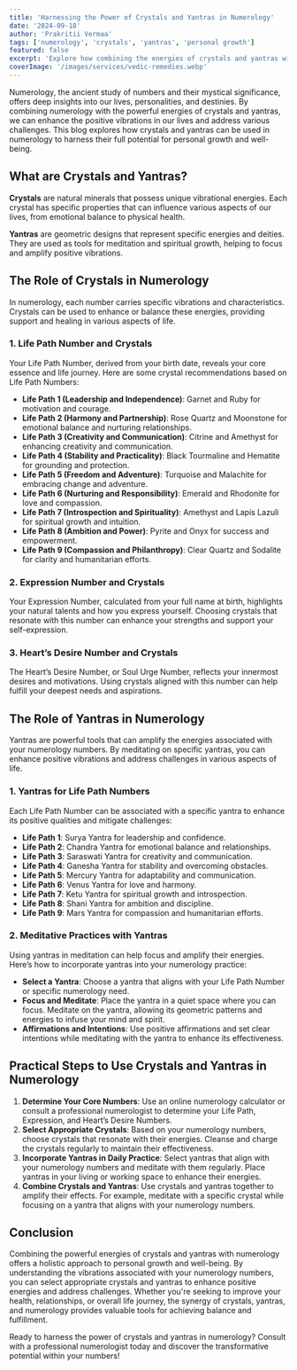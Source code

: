---
title: 'Harnessing the Power of Crystals and Yantras in Numerology'
date: '2024-09-18'
author: 'Prakritii Vermaa'
tags: ['numerology', 'crystals', 'yantras', 'personal growth']
featured: false
excerpt: 'Explore how combining the energies of crystals and yantras with numerology can enhance personal growth and well-being.'
coverImage: '/images/services/vedic-remedies.webp'
---

Numerology, the ancient study of numbers and their mystical significance, offers deep insights into our lives, personalities, and destinies. By combining numerology with the powerful energies of crystals and yantras, we can enhance the positive vibrations in our lives and address various challenges. This blog explores how crystals and yantras can be used in numerology to harness their full potential for personal growth and well-being.

## What are Crystals and Yantras?

**Crystals** are natural minerals that possess unique vibrational energies. Each crystal has specific properties that can influence various aspects of our lives, from emotional balance to physical health.

**Yantras** are geometric designs that represent specific energies and deities. They are used as tools for meditation and spiritual growth, helping to focus and amplify positive vibrations.

## The Role of Crystals in Numerology

In numerology, each number carries specific vibrations and characteristics. Crystals can be used to enhance or balance these energies, providing support and healing in various aspects of life.

### 1. Life Path Number and Crystals

Your Life Path Number, derived from your birth date, reveals your core essence and life journey. Here are some crystal recommendations based on Life Path Numbers:

- **Life Path 1 (Leadership and Independence)**: Garnet and Ruby for motivation and courage.
- **Life Path 2 (Harmony and Partnership)**: Rose Quartz and Moonstone for emotional balance and nurturing relationships.
- **Life Path 3 (Creativity and Communication)**: Citrine and Amethyst for enhancing creativity and communication.
- **Life Path 4 (Stability and Practicality)**: Black Tourmaline and Hematite for grounding and protection.
- **Life Path 5 (Freedom and Adventure)**: Turquoise and Malachite for embracing change and adventure.
- **Life Path 6 (Nurturing and Responsibility)**: Emerald and Rhodonite for love and compassion.
- **Life Path 7 (Introspection and Spirituality)**: Amethyst and Lapis Lazuli for spiritual growth and intuition.
- **Life Path 8 (Ambition and Power)**: Pyrite and Onyx for success and empowerment.
- **Life Path 9 (Compassion and Philanthropy)**: Clear Quartz and Sodalite for clarity and humanitarian efforts.

### 2. Expression Number and Crystals

Your Expression Number, calculated from your full name at birth, highlights your natural talents and how you express yourself. Choosing crystals that resonate with this number can enhance your strengths and support your self-expression.

### 3. Heart’s Desire Number and Crystals

The Heart’s Desire Number, or Soul Urge Number, reflects your innermost desires and motivations. Using crystals aligned with this number can help fulfill your deepest needs and aspirations.

## The Role of Yantras in Numerology

Yantras are powerful tools that can amplify the energies associated with your numerology numbers. By meditating on specific yantras, you can enhance positive vibrations and address challenges in various aspects of life.

### 1. Yantras for Life Path Numbers

Each Life Path Number can be associated with a specific yantra to enhance its positive qualities and mitigate challenges:

- **Life Path 1**: Surya Yantra for leadership and confidence.
- **Life Path 2**: Chandra Yantra for emotional balance and relationships.
- **Life Path 3**: Saraswati Yantra for creativity and communication.
- **Life Path 4**: Ganesha Yantra for stability and overcoming obstacles.
- **Life Path 5**: Mercury Yantra for adaptability and communication.
- **Life Path 6**: Venus Yantra for love and harmony.
- **Life Path 7**: Ketu Yantra for spiritual growth and introspection.
- **Life Path 8**: Shani Yantra for ambition and discipline.
- **Life Path 9**: Mars Yantra for compassion and humanitarian efforts.

### 2. Meditative Practices with Yantras

Using yantras in meditation can help focus and amplify their energies. Here’s how to incorporate yantras into your numerology practice:

- **Select a Yantra**: Choose a yantra that aligns with your Life Path Number or specific numerology need.
- **Focus and Meditate**: Place the yantra in a quiet space where you can focus. Meditate on the yantra, allowing its geometric patterns and energies to infuse your mind and spirit.
- **Affirmations and Intentions**: Use positive affirmations and set clear intentions while meditating with the yantra to enhance its effectiveness.

## Practical Steps to Use Crystals and Yantras in Numerology

1. **Determine Your Core Numbers**: Use an online numerology calculator or consult a professional numerologist to determine your Life Path, Expression, and Heart’s Desire Numbers.
2. **Select Appropriate Crystals**: Based on your numerology numbers, choose crystals that resonate with their energies. Cleanse and charge the crystals regularly to maintain their effectiveness.
3. **Incorporate Yantras in Daily Practice**: Select yantras that align with your numerology numbers and meditate with them regularly. Place yantras in your living or working space to enhance their energies.
4. **Combine Crystals and Yantras**: Use crystals and yantras together to amplify their effects. For example, meditate with a specific crystal while focusing on a yantra that aligns with your numerology numbers.

## Conclusion

Combining the powerful energies of crystals and yantras with numerology offers a holistic approach to personal growth and well-being. By understanding the vibrations associated with your numerology numbers, you can select appropriate crystals and yantras to enhance positive energies and address challenges. Whether you're seeking to improve your health, relationships, or overall life journey, the synergy of crystals, yantras, and numerology provides valuable tools for achieving balance and fulfillment.

Ready to harness the power of crystals and yantras in numerology? Consult with a professional numerologist today and discover the transformative potential within your numbers!
